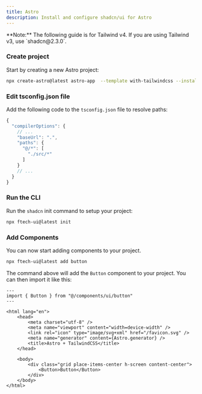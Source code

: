 ```yaml
---
title: Astro
description: Install and configure shadcn/ui for Astro
---
```


<Callout className="bg-blue-50 border-blue-600 dark:border-blue-900 dark:bg-blue-950 mb-6 [&_code]:bg-blue-100 dark:[&_code]:bg-blue-900">
  **Note:** The following guide is for Tailwind v4. If you are using Tailwind
  v3, use `shadcn@2.3.0`.
</Callout>

<Steps>

### Create project

Start by creating a new Astro project:

```bash
npx create-astro@latest astro-app  --template with-tailwindcss --install --add react --git
```

### Edit tsconfig.json file

Add the following code to the `tsconfig.json` file to resolve paths:

```ts title="tsconfig.json" {4-9} showLineNumbers
{
  "compilerOptions": {
    // ...
    "baseUrl": ".",
    "paths": {
      "@/*": [
        "./src/*"
      ]
    }
    // ...
  }
}
```

### Run the CLI

Run the `shadcn` init command to setup your project:

```bash
npx ftech-ui@latest init
```

### Add Components

You can now start adding components to your project.

```bash
npx ftech-ui@latest add button
```

The command above will add the `Button` component to your project. You can then import it like this:

```astro title="src/pages/index.astro" {2,16} showLineNumbers
---
import { Button } from "@/components/ui/button"
---

<html lang="en">
	<head>
		<meta charset="utf-8" />
		<meta name="viewport" content="width=device-width" />
		<link rel="icon" type="image/svg+xml" href="/favicon.svg" />
		<meta name="generator" content={Astro.generator} />
		<title>Astro + TailwindCSS</title>
	</head>

	<body>
		<div class="grid place-items-center h-screen content-center">
			<Button>Button</Button>
		</div>
	</body>
</html>
```

</Steps>
